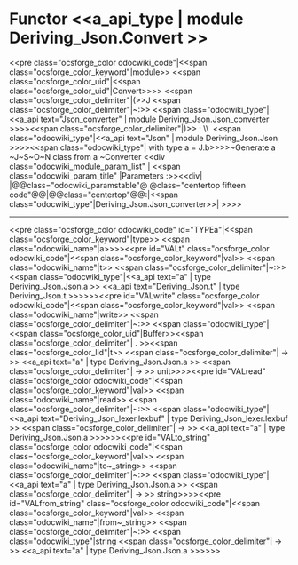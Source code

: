 =Functor <<a_api_type | module Deriving_Json.Convert >> =
<<pre class="ocsforge_color odocwiki_code"|<<span class="ocsforge_color_keyword"|module>> <<span class="ocsforge_color_uid"|<<span class="ocsforge_color_uid"|Convert>>>> <<span class="ocsforge_color_delimiter"|(>>J <<span class="ocsforge_color_delimiter"|~:>> <<span class="odocwiki_type"|<<a_api text="Json_converter" | module Deriving_Json.Json_converter >>>><<span class="ocsforge_color_delimiter"|)>> : \\  <<span class="odocwiki_type"|<<a_api text="Json" | module Deriving_Json.Json >>>><<span class="odocwiki_type"|  with type a = J.b>>>>~Generate a ~J~S~O~N class from a ~Converter
<<div class="odocwiki_module_param_list" | <<span class="odocwiki_param_title" |Parameters :>><<div|
|@@class="odocwiki_paramstable"@ @class="centertop fifteen code"@@{{{J}}}|@@class="centertop"@@:|<<span class="odocwiki_type"|Deriving_Json.Json_converter>>|
>>>>

----
<<pre class="ocsforge_color odocwiki_code" id="TYPEa"|<<span class="ocsforge_color_keyword"|type>> <<span class="odocwiki_name"|a>>>><<pre id="VALt" class="ocsforge_color odocwiki_code"|<<span class="ocsforge_color_keyword"|val>> <<span class="odocwiki_name"|t>> <<span class="ocsforge_color_delimiter"|~:>> <<span class="odocwiki_type"|<<a_api text="a" | type Deriving_Json.Json.a >> <<a_api text="Deriving_Json.t" | type Deriving_Json.t >>>>>><<pre id="VALwrite" class="ocsforge_color odocwiki_code"|<<span class="ocsforge_color_keyword"|val>> <<span class="odocwiki_name"|write>> <<span class="ocsforge_color_delimiter"|~:>> <<span class="odocwiki_type"|<<span class="ocsforge_color_uid"|Buffer>><<span class="ocsforge_color_delimiter"| . >><<span class="ocsforge_color_lid"|t>> <<span class="ocsforge_color_delimiter"| -> >> <<a_api text="a" | type Deriving_Json.Json.a >> <<span class="ocsforge_color_delimiter"| -> >> unit>>>><<pre id="VALread" class="ocsforge_color odocwiki_code"|<<span class="ocsforge_color_keyword"|val>> <<span class="odocwiki_name"|read>> <<span class="ocsforge_color_delimiter"|~:>> <<span class="odocwiki_type"|<<a_api text="Deriving_Json_lexer.lexbuf" | type Deriving_Json_lexer.lexbuf >> <<span class="ocsforge_color_delimiter"| -> >> <<a_api text="a" | type Deriving_Json.Json.a >>>>>><<pre id="VALto_string" class="ocsforge_color odocwiki_code"|<<span class="ocsforge_color_keyword"|val>> <<span class="odocwiki_name"|to~_string>> <<span class="ocsforge_color_delimiter"|~:>> <<span class="odocwiki_type"|<<a_api text="a" | type Deriving_Json.Json.a >> <<span class="ocsforge_color_delimiter"| -> >> string>>>><<pre id="VALfrom_string" class="ocsforge_color odocwiki_code"|<<span class="ocsforge_color_keyword"|val>> <<span class="odocwiki_name"|from~_string>> <<span class="ocsforge_color_delimiter"|~:>> <<span class="odocwiki_type"|string <<span class="ocsforge_color_delimiter"| -> >> <<a_api text="a" | type Deriving_Json.Json.a >>>>>>